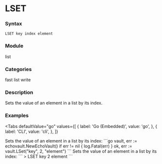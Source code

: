 
# LSET

### Syntax
```
LSET key index element
```

### Module
<span className="acl-category">list</span>

### Categories 
<span className="acl-category">fast</span>
<span className="acl-category">list</span>
<span className="acl-category">write</span>

### Description 
Sets the value of an element in a list by its index.

### Examples

<Tabs
  defaultValue="go"
  values={[
    { label: 'Go (Embedded)', value: 'go', },
    { label: 'CLI', value: 'cli', },
  ]}
>
  <TabItem value="go">
    Sets the value of an element in a list by its index:
    ```go
    vault, err := echovault.NewEchoVault()
    if err != nil {
      log.Fatal(err)
    }
    ok, err := vault.LSet("key", 2, "element")
    ```
  </TabItem>
  <TabItem value="cli">
    Sets the value of an element in a list by its index:
    ```
    > LSET key 2 element
    ```
  </TabItem>
</Tabs>
